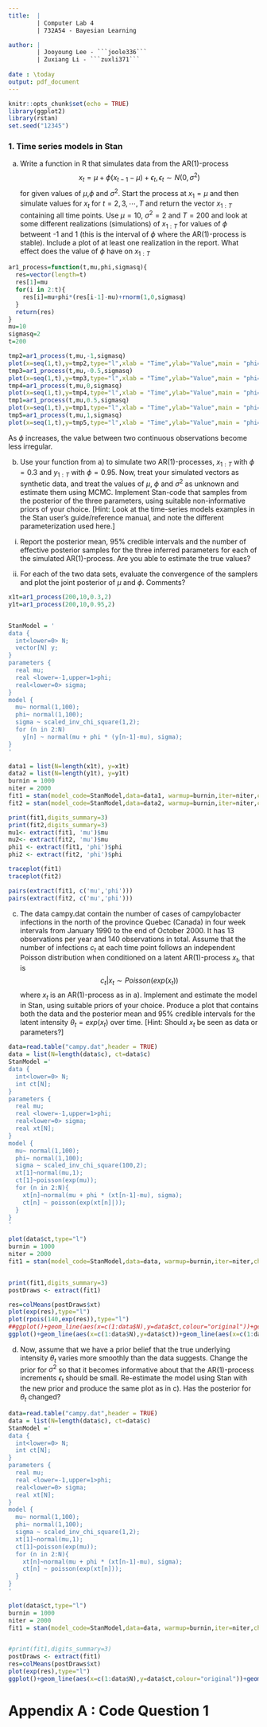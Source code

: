```yaml
---
title:  |
        | Computer Lab 4
        | 732A54 - Bayesian Learning

author: | 
        | Jooyoung Lee - ```joole336```
        | Zuxiang Li - ```zuxli371```
        
date : \today
output: pdf_document
---
```


```r
knitr::opts_chunk$set(echo = TRUE)
library(ggplot2)
library(rstan)
set.seed("12345")
```

### 1. Time series models in Stan

(a) Write a function in R that simulates data from the AR(1)-process
$$x_t=\mu+\phi(x_{t-1}-\mu)+\epsilon_t , \epsilon_t \sim N(0,\sigma^2)$$
for given values of $\mu$,$\phi$  and $\sigma^2$. Start the process at $x_1=\mu$ and then simulate values for $x_t$ for $t=2,3,\cdots, T$ and return the vector $x_{1:T}$ containing all time points. Use $\mu=10$, $\sigma^2=2$ and $T=200$ and look at some different realizations
(simulations) of $x_{1:T}$ for values of $\phi$ betweent -1 and 1 (this is the interval of $\phi$ where the AR(1)-process is stable). Include a plot of at least one realization in the report. What effect does the value of $\phi$ have on $x_{1:T}$

```r
ar1_process=function(t,mu,phi,sigmasq){
  res=vector(length=t)
  res[1]=mu
  for(i in 2:t){
    res[i]=mu+phi*(res[i-1]-mu)+rnorm(1,0,sigmasq)
  }
  return(res)
}
mu=10
sigmasq=2
t=200

tmp2=ar1_process(t,mu,-1,sigmasq)
plot(x=seq(1,t),y=tmp2,type="l",xlab = "Time",ylab="Value",main = "phi=-1")
tmp3=ar1_process(t,mu,-0.5,sigmasq)
plot(x=seq(1,t),y=tmp3,type="l",xlab = "Time",ylab="Value",main = "phi=-0.5")
tmp4=ar1_process(t,mu,0,sigmasq)
plot(x=seq(1,t),y=tmp4,type="l",xlab = "Time",ylab="Value",main = "phi=0")
tmp1=ar1_process(t,mu,0.5,sigmasq)
plot(x=seq(1,t),y=tmp1,type="l",xlab = "Time",ylab="Value",main = "phi=0.5")
tmp5=ar1_process(t,mu,1,sigmasq)
plot(x=seq(1,t),y=tmp5,type="l",xlab = "Time",ylab="Value",main = "phi=1")
```

As $\phi$ increases, the value between two continuous observations become less irregular.

(b) Use your function from a) to simulate two AR(1)-processes, $x_{1:T}$ with $\phi=0.3$ and $y_{1:T}$ with $\phi=0.95$. Now, treat your simulated vectors as synthetic data, and treat the values of $\mu$, $\phi$ and $\sigma^2$ as unknown and estimate them using MCMC. Implement Stan-code that samples from the posterior of the three parameters, using suitable non-informative priors of your choice. [Hint: Look at the time-series models examples in the Stan user’s guide/reference manual, and note the different parameterization used here.]

i. Report the posterior mean, 95% credible intervals and the number of effective posterior samples for the three inferred parameters for each of the simulated AR(1)-process. Are you able to estimate the true values?

ii. For each of the two data sets, evaluate the convergence of the samplers and plot the joint posterior of $\mu$ and $\phi$. Comments?

```r
x1t=ar1_process(200,10,0.3,2)
y1t=ar1_process(200,10,0.95,2)


StanModel = '
data {
  int<lower=0> N;
  vector[N] y;
}
parameters {
  real mu;
  real <lower=-1,upper=1>phi;
  real<lower=0> sigma;
}
model {
  mu~ normal(1,100);
  phi~ normal(1,100);
  sigma ~ scaled_inv_chi_square(1,2);
  for (n in 2:N)
    y[n] ~ normal(mu + phi * (y[n-1]-mu), sigma);
}
'

data1 = list(N=length(x1t), y=x1t)
data2 = list(N=length(y1t), y=y1t)
burnin = 1000
niter = 2000
fit1 = stan(model_code=StanModel,data=data1, warmup=burnin,iter=niter,chains=4,refresh=0)
fit2 = stan(model_code=StanModel,data=data2, warmup=burnin,iter=niter,chains=4,refresh=0)

print(fit1,digits_summary=3)
print(fit2,digits_summary=3)
mu1<- extract(fit1, 'mu')$mu
mu2<- extract(fit2, 'mu')$mu
phi1 <- extract(fit1, 'phi')$phi
phi2 <- extract(fit2, 'phi')$phi

traceplot(fit1)
traceplot(fit2)

pairs(extract(fit1, c('mu','phi')))
pairs(extract(fit2, c('mu','phi')))
```

(c) The data campy.dat contain the number of cases of campylobacter infections in the north of the province Quebec (Canada) in four week intervals from January 1990 to the end of October 2000. It has 13 observations per year and 140 observations in total. Assume that the number of infections $c_t$ at each time point follows an independent Poisson distribution when conditioned on a latent AR(1)-process $x_t$, that is 
$$c_t|x_t \sim Poisson(exp(x_t))$$
where $x_t$ is an AR(1)-process as in a). Implement and estimate the model in Stan, using suitable priors of your choice. Produce a plot that contains both the data and the posterior mean and 95% credible intervals for the latent intensity $\theta_t=exp(x_t)$ over time. [Hint: Should $x_t$ be seen as data or parameters?]

```r
data=read.table("campy.dat",header = TRUE)
data = list(N=length(data$c), ct=data$c)
StanModel ='
data {
  int<lower=0> N;
  int ct[N];
}
parameters {
  real mu;
  real <lower=-1,upper=1>phi;
  real<lower=0> sigma;
  real xt[N];
}
model {
  mu~ normal(1,100);
  phi~ normal(1,100);
  sigma ~ scaled_inv_chi_square(100,2);
  xt[1]~normal(mu,1);
  ct[1]~poisson(exp(mu));
  for (n in 2:N){
    xt[n]~normal(mu + phi * (xt[n-1]-mu), sigma);
    ct[n] ~ poisson(exp(xt[n]|));
  }
}
'

plot(data$ct,type="l")
burnin = 1000
niter = 2000
fit1 = stan(model_code=StanModel,data=data, warmup=burnin,iter=niter,chains=4,refresh=0)


print(fit1,digits_summary=3)
postDraws <- extract(fit1)

res=colMeans(postDraws$xt)
plot(exp(res),type="l")
plot(rpois(140,exp(res)),type="l")
##ggplot()+geom_line(aes(x=c(1:data$N),y=data$ct,colour="original"))+geom_line(aes(x=c(1:data$N),y=exp(res),colour="Pred"))
ggplot()+geom_line(aes(x=c(1:data$N),y=data$ct))+geom_line(aes(x=c(1:data$N),y=rpois(140,exp(res))))
```
(d) Now, assume that we have a prior belief that the true underlying intensity $\theta_t$ varies more smoothly than the data suggests. Change the prior for $\sigma^2$ so that it becomes informative about that the AR(1)-process increments $\epsilon_t$ should be small. Re-estimate the model using Stan with the new prior and produce the same plot as in c). Has the posterior for $\theta_t$ changed?

```r
data=read.table("campy.dat",header = TRUE)
data = list(N=length(data$c), ct=data$c)
StanModel ='
data {
  int<lower=0> N;
  int ct[N];
}
parameters {
  real mu;
  real <lower=-1,upper=1>phi;
  real<lower=0> sigma;
  real xt[N];
}
model {
  mu~ normal(1,100);
  phi~ normal(1,100);
  sigma ~ scaled_inv_chi_square(1,2);
  xt[1]~normal(mu,1);
  ct[1]~poisson(exp(mu));
  for (n in 2:N){
    xt[n]~normal(mu + phi * (xt[n-1]-mu), sigma);
    ct[n] ~ poisson(exp(xt[n]));
  }
}
'

plot(data$ct,type="l")
burnin = 1000
niter = 2000
fit1 = stan(model_code=StanModel,data=data, warmup=burnin,iter=niter,chains=4,refresh=0)


#print(fit1,digits_summary=3)
postDraws <- extract(fit1)
res=colMeans(postDraws$xt)
plot(exp(res),type="l")
ggplot()+geom_line(aes(x=c(1:data$N),y=data$ct,colour="original"))+geom_line(aes(x=c(1:data$N),y=exp(res),colour="Pred"))
```

\newpage

# Appendix A : Code Question 1
```r
```

